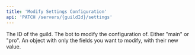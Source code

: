 ```yaml
---
title: 'Modify Settings Configuration'
api: 'PATCH /servers/{guildId}/settings'
---
```


<ParamField path="guild ID" type="string">
  The ID of the guild.
</ParamField>

<ParamField query="bot" type="string" default="main">
  The bot to modify the configuration of. Either "main" or "pro".
</ParamField>

<ParamField body="options" type="object" required>
  An object with only the fields you want to modify, with their new value.
</ParamField>